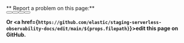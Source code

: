 
<div
  id="share-feedback"
  style={{
    margin: "20px 0px",
    padding: "20px",
    borderRadius: "6px",
    backgroundColor: "rgb(255, 255, 255)",
    border: "1px solid rgb(211, 218, 230)"
  }}
>
  **<GitHubIcon /> Report a problem on this page:**

  <div
    style={{
      margin: "10px 0px",
      clear: "both",
      overflow: "auto",
    }}
  >
    <Button slug={props.slug} text="Something is incorrect" labels={[ "bug", "feedback" ]} type="incorrect" />
    <Button slug={props.slug} text="Something is confusing" labels={[ "enhancement", "feedback" ]} type="confusing" />
    <Button slug={props.slug} text="Information is missing" labels={[ "enhancement", "feedback" ]} type="missing" />
    <Button slug={props.slug} text="There's a typo" labels={[ "bug", "feedback" ]} type="typo" />
  </div>
  
  **Or <a href={`https://github.com/elastic/staging-serverless-observability-docs/edit/main/${props.filepath}`}>edit this page on GitHub</a>.**
</div>